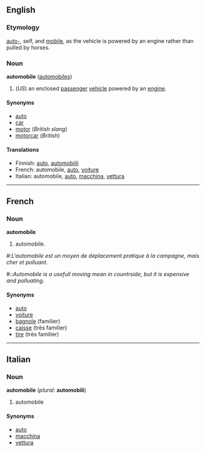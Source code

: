 ==English==
===Etymology===
[[auto-]], self, and [[mobile]], as the vehicle is powered by an engine rather than pulled by horses.

===Noun===
'''automobile''' ([[automobiles]])

#(''US'') an enclosed [[passenger]] [[vehicle]] powered by an [[engine]].

====Synonyms====
*[[auto]]
*[[car]]
*[[motor]] (''British slang'')
*[[motorcar]] (''British'')

====Translations====
*Finnish: [[auto]], [[automobiili]]
*French: automobile, [[auto#French|auto]], [[voiture]]
*Italian: automobile, [[auto#Italian|auto]], [[macchina]], [[vettura]]

----

==French==
===Noun===
'''automobile'''

#automobile.

#:''L'automobile est un moyen de déplacement pratique à la campagne, mais cher et polluant.''
#::''Automobile is a usefull moving mean in countrside, but it is expensive and polluating.''

====Synonyms====
*[[auto#French|auto]]
*[[voiture]]
*[[bagnole]] (familier)
*[[caisse]] (très familier)
*[[tire]] (très familier)

----
==Italian==
===Noun===
'''automobile''' (''plural'': '''automobili''')

#automobile

====Synonyms====
*[[auto#Italian|auto]]
*[[macchina]]
*[[vettura]]